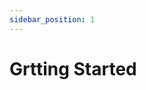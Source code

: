 ```yaml
---
sidebar_position: 1
---
```




# Grtting Started


<cardbox>
  <card
    href="./microbit-smart-coding-kit/"
    title="Smart Coding Kit"
    description="Elecfreaks Smart Coding Kit is a wearable device based on micro:bit button cell extension baord Pro, a DIY micro:bit watch can be easily made with a simple installing method.Smart Coding Kit is the updated version for the first generation Power Bit Watch Kit, the breakthroughs are:Simplify the installation without using the acrylic back shroud.Maintain a simple style with 3-pin ports canceled.Upgrade the function by adding a switch for the buzzer."
    img={microbit_smart_coding_kit_Icon}
  />
  <card
    href="./microbit-basic-kit/"
    title="Microbit Basic Kit"
    description="ELECFREAKS micro:bit basic kit is an entry-level kit. We carefully select 5 most common electric bricks, which can be easily connected to micro:bit via basic:bit. This kit can help students learn how to build their micro:bit projects quickly. And these electric bricks can be driven by Makecode defaulted blocks directly. You don't have to add any extra package. It is helpful for students to understand the usage of electric bricks from its principle."
    img={microbit_basic_kit_Icon}
  />
  <card
    href="./microbit-tinker-kit/"
    title="Microbit Tinker Kit"
    description="ElecFreaks Micro:bit Tinker Kit is a set of Micro:bit accessory that enables you to connect all kinds of modules easily without a group of messy breadboard wires."
    img={microbit_tinker_kit_Icon}
  />
</cardbox>
